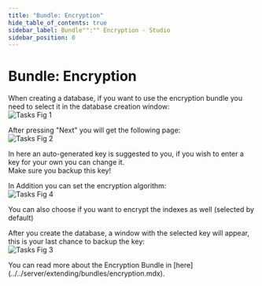 ```yaml
---
title: "Bundle: Encryption"
hide_table_of_contents: true
sidebar_label: Bundle"":"" Encryption - Studio
sidebar_position: 0
---
```



# Bundle: Encryption

When creating a database, if you want to use the encryption bundle you need to select it in the database creation window:  
![Tasks Fig 1](./assets/studio_encryption_1.PNG)  

After pressing "Next" you will get the following page:  
![Tasks Fig 2](./assets/studio_encryption_2.PNG)  

In here an auto-generated key is suggested to you, if you wish to enter a key for your own you can change it.  
Make sure you backup this key!  

In Addition you can set the encryption algorithm:  
![Tasks Fig 4](./assets/studio_encryption_4.PNG)  

You can also choose if you want to encrypt the indexes as well (selected by default)

After you create the database, a window with the selected key will appear, this is your last chance to backup the key:  
![Tasks Fig 3](./assets/studio_encryption_3.PNG)  

<Admonition type="info" title="">
You can read more about the Encryption Bundle in [here](../../server/extending/bundles/encryption.mdx).
</Admonition>
